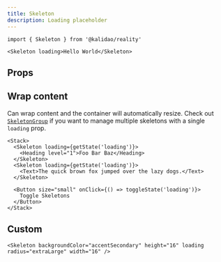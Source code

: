 ```yaml
---
title: Skeleton
description: Loading placeholder
---
```


```tsx
import { Skeleton } from '@kalidao/reality'
```

```tsx expand=true live=true
<Skeleton loading>Hello World</Skeleton>
```

## Props

<PropsTable sourceLink={sourceLink} types={types} />

## Wrap content

Can wrap content and the container will automatically resize. Check out [`SkeletonGroup`](/components/SkeletonGroup) if you want to manage multiple skeletons with a single `loading` prop.

```tsx live=true
<Stack>
  <Skeleton loading={getState('loading')}>
    <Heading level="1">Foo Bar Baz</Heading>
  </Skeleton>
  <Skeleton loading={getState('loading')}>
    <Text>The quick brown fox jumped over the lazy dogs.</Text>
  </Skeleton>

  <Button size="small" onClick={() => toggleState('loading')}>
    Toggle Skeletons
  </Button>
</Stack>
```

## Custom

```tsx live=true
<Skeleton backgroundColor="accentSecondary" height="16" loading radius="extraLarge" width="16" />
```
